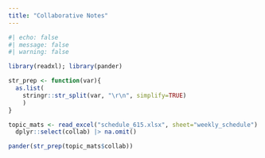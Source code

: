 ```yaml
---
title: "Collaborative Notes"
---
```


```r
#| echo: false
#| message: false
#| warning: false

library(readxl); library(pander)

str_prep <- function(var){
  as.list(
    stringr::str_split(var, "\r\n", simplify=TRUE)
    )
}

topic_mats <- read_excel("schedule_615.xlsx", sheet="weekly_schedule") |>
  dplyr::select(collab) |> na.omit()
```


```r
pander(str_prep(topic_mats$collab))
```